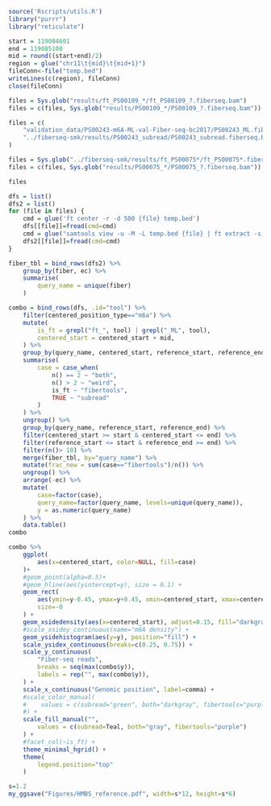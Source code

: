 ```r
source('Rscripts/utils.R')
library("purrr")
library("reticulate")
```


```r
start = 119084601 
end = 119085100
mid = round((start+end)/2)
region = glue("chr11\t{mid}\t{mid+1}")
fileConn<-file("temp.bed")
writeLines(c(region), fileConn)
close(fileConn)

files = Sys.glob("results/ft_PS00109_*/ft_PS00109_?.fiberseq.bam")
files = c(files, Sys.glob("results/PS00109_*/PS00109_?.fiberseq.bam"))

files = c(
    "validation_data/PS00243-m6A-ML-val-Fiber-seq-bc2017/PS00243_ML.fiberseq.bam",
    "../fiberseq-smk/results/PS00243_subread/PS00243_subread.fiberseq.bam"
)

files = Sys.glob("../fiberseq-smk/results/ft_PS00075*/ft_PS00075*.fiberseq.bam")
files = c(files, Sys.glob("results/PS00075_*/PS00075_?.fiberseq.bam"))

files

dfs = list()
dfs2 = list()
for (file in files) {
    cmd = glue('ft center -r -d 500 {file} temp.bed')
    dfs[[file]]=fread(cmd=cmd)
    cmd = glue("samtools view -u -M -L temp.bed {file} | ft extract -s --all -")
    dfs2[[file]]=fread(cmd=cmd)
}
```


```r
fiber_tbl = bind_rows(dfs2) %>%
    group_by(fiber, ec) %>%
    summarise(
        query_name = unique(fiber)
    )

combo = bind_rows(dfs, .id="tool") %>% 
    filter(centered_position_type=="m6a") %>%
    mutate(
        is_ft = grepl("ft_", tool) | grepl("_ML", tool),
        centered_start = centered_start + mid,
    ) %>%
    group_by(query_name, centered_start, reference_start, reference_end ) %>%
    summarise(
        case = case_when(
            n() == 2 ~ "both",
            n() > 2 ~ "weird",
            is_ft ~ "fibertools",
            TRUE ~ "subread"
        )
    ) %>%
    ungroup() %>%
    group_by(query_name, reference_start, reference_end) %>%
    filter(centered_start >= start & centered_start <= end) %>%
    filter(reference_start <= start & reference_end >= end) %>%
    filter(n()> 10) %>%
    merge(fiber_tbl, by="query_name") %>%
    mutate(frac_new = sum(case=="fibertools")/n()) %>%
    ungroup() %>%
    arrange(-ec) %>%
    mutate(
        case=factor(case),
        query_name=factor(query_name, levels=unique(query_name)),
        y = as.numeric(query_name)
    ) %>%
    data.table()
combo
```


```r
combo %>%
    ggplot(
        aes(x=centered_start, color=NULL, fill=case)
    )+
    #geom_point(alpha=0.5)+
    #geom_hline(aes(yintercept=y), size = 0.1) +
    geom_rect(
        aes(ymin=y-0.45, ymax=y+0.45, xmin=centered_start, xmax=centered_start+0.9),
        size=-0
    ) +
    geom_xsidedensity(aes(x=centered_start), adjust=0.15, fill="darkgray") +
    #scale_xsidey_continuous(name="m6A density") +
    geom_ysidehistogram(aes(y=y), position="fill") +
    scale_ysidex_continuous(breaks=c(0.25, 0.75)) +
    scale_y_continuous(
        "Fiber-seq reads",
        breaks = seq(max(combo$y)),
        labels = rep("", max(combo$y)),
    ) +
    scale_x_continuous("Genomic position", label=comma) +
    #scale_color_manual(
    #    values = c(subread="green", both="darkgray", fibertools="purple")
    #) +
    scale_fill_manual("",
        values = c(subread=Teal, both="gray", fibertools="purple")
    ) +
    #facet_col(~is_ft) +
    theme_minimal_hgrid() +
    theme(
        legend.position="top"
    )

s=1.2
my_ggsave("Figures/HMBS_reference.pdf", width=s*12, height=s*6)
```